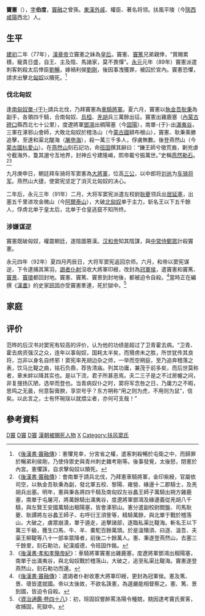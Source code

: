 {{noteTA
|1=zh:單于; zh-hans:单于; zh-hant:單于;
}}
'''竇憲'''（{{bd|？||92年||D}}），[[表字|字]]'''伯度'''，[[竇融|竇融]]之曾孫。[[東漢|東漢]][[外戚|外戚]]、權臣、著名将领。扶風平陵（今[[陝西|陝西]][[咸陽|咸陽]]西北）人。

==生平==
[[建初_(东汉)|建初]]二年（77年），[[漢章帝|漢章帝]]立竇憲之妹為[[章德竇皇后|皇后]]。竇憲、[[竇篤|竇篤]]兄弟親倖，“賞賜累積，寵貴日盛，自王、主及陰、馬諸家，莫不畏憚”。[[永元_(东汉)|永元]]元年（89年）竇憲派遣刺客刺殺太后倖臣[[劉暢|劉暢]]，嫁禍利侯[[劉剛|劉剛]]，後因事洩獲罪，被囚於宮內。竇憲恐懼，請求出擊北[[匈奴|匈奴]]以贖死。<ref>《[[:s:後漢書/卷23|後漢書·竇融傳]]》：憲懼見幸，分宮省之權，遣客刺殺暢於屯衛之中，而歸罪於暢弟利侯剛，乃使侍禦史與青州刺史雜考剛等。後事發覺，太後怒，閉憲於內宮。憲懼誅，自求擊匈奴以贖死。</ref>

===伐北匈奴===
逢[[南匈奴|南匈奴]][[單于|單-{于}-]]請兵北伐，乃拜竇憲為[[車騎將軍|車騎將軍]]。夏六月，竇憲以[[執金吾|執金吾]][[耿秉|耿秉]]為副手，各領四千騎，合南匈奴、[[烏桓|烏桓]]、[[羌胡|羌胡]]兵三萬餘出征。竇憲出雞鹿塞（[[內蒙古|內蒙古]][[磴口|磴口]]縣西北七十公里），度遼將軍[[鄧鴻|鄧鴻]]出稠陽塞（今[[固陽|固陽]]），南單-{于}-出[[滿夷谷|滿夷谷]]，三軍在涿邪山會師，大敗北匈奴於稽洛山（今[[蒙古國|蒙古國]]額布根山），竇憲、耿秉乘勝追擊，至達和渠北醍海（[[屠申海|屠申海]]），殺一萬三千多人，俘虜無數。後登燕然山（今[[蒙古國|蒙古國]][[杭愛山|杭愛山]]）。在[[燕然山|燕然山]]刻石記功，命[[班固|班固]]撰其辭曰：“鑠王師兮徵荒裔，剿兇虐兮截海外，敻其邈兮亙地界，封神丘兮建隆嵑，熙帝載兮振萬世。”史稱[[燕然勒石|燕然勒石]]。<ref>《[[:s:後漢書/卷23|後漢書·竇融傳]]》：會南單于請兵北伐，乃拜憲車騎將軍，金印紫綬，官屬依司空，以執金吾耿秉為副，發北軍五校、黎陽、雍營、緣邊十二郡騎士，及羌胡兵出塞。明年，憲與秉各將四千騎及南匈奴左谷蠡王師子萬騎出朔方雞鹿塞，南單于屯屠河，將萬餘騎出滿夷谷，度遼將軍鄧鴻及緣邊義從羌胡八千騎，與左賢王安國萬騎出稒陽塞，皆會涿邪山。憲分遣副校尉閻盤、司馬耿夔、耿譚將左谷蠡王師子、右呼衍王須訾等，精騎萬餘，與北單于戰於稽落山，大破之，虜眾崩潰，單于遁走，追擊諸部，遂臨私渠比鞮海。斬名王以下萬三千級，獲生口馬、牛、羊、橐駝百餘萬頭。於是溫犢須、曰逐、溫吾、夫渠王柳鞮等八十一部率眾降者，前後二十餘萬人。憲、秉遂登燕然山，去塞三千餘里，刻石勒功，紀漢威德，令班固作銘。</ref><ref>《[[:s:後漢書/卷4|後漢書·孝和孝殤帝紀]]》：車騎將軍竇憲出雞鹿塞，度遼將軍鄧鴻出稒陽塞，南單于出滿夷谷，與北匈奴戰於稽落山，大破之，追至私渠比鞮海。竇憲遂登燕然山，刻石勒功而還。</ref>

九月庚申日，朝廷拜车骑将军窦憲為[[大將軍|大將軍]]，位高[[三公|三公]]，以中郎将[[刘尚|刘尚]]为[[车骑将军|车骑将军]]。燕然山大捷，使窦宪坚定了消灭北匈奴的决心。

二年后，永元三年（91年）二月，大将军窦宪派遣左校尉[[耿夔|耿夔]]领兵出[[居延塞|居延塞]]，出塞五千里进攻金微山（今[[阿爾泰山|阿爾泰山]]），大破[[北匈奴|北匈奴]]单于主力，斩名王以下五千餘人，俘虏北单于皇太后，北单于仓皇逃竄不知所终。

===涉嫌谋逆===
竇憲既破匈奴，權震朝廷，遂陰圖篡漢。[[汉和帝|汉和帝]]知其陰謀，與[[中常侍|中常侍]][[鄭眾_(宦官)|鄭眾]]計殺竇憲。

永元四年（92年）夏四月丙辰日，大将军窦宪返回京师。六月，和帝以窦宪谋逆，下令逮捕其黨羽，[[謁者|謁者]][[仆射|仆射]]沒收大將軍印綬，改封為[[冠軍侯|冠軍侯]]，遣竇憲和竇篤、[[竇景|竇景]]、[[竇瓌|竇瓌]]都回封地。竇憲、竇篤、竇景到封地後，都被迫令自殺。<ref>《[[:s:後漢書/卷23|後漢書·竇融傳]]》：遣謁者仆射收憲大將軍印綬，更封為冠軍侯。憲及篤、景、瓌皆遣就國。帝以太後故，不欲名誅憲，為選嚴能相督察之。憲、篤、景到國，皆迫令自殺。</ref>當時正在編撰《[[漢書|漢書]]》的史家[[班固|班固]]亦受竇憲牽連，死於獄中。<ref>《[[:s:資治通鑑/卷048|資治通鑑·卷四十八]]》：初，班固奴嘗醉罵洛陽令種兢，兢因逮考竇氏賓客，收捕固，死獄中。</ref>

==家庭==
{{main|扶風竇氏世系圖}}
==评价==
范晔的后汉书对窦宪有较高的评价，认为他的功绩是超过了卫青霍去病。“卫青、霍去病资强汉之众，连年以事匈奴，国耗太半矣，而猾虏未之胜，所世犹传其良将，岂非以身名自终邪！窦宪率羌胡边杂之师，一举而空朔庭，至乃追奔稽落之表，饮马比鞮之曲，铭石负鼎，荐告清庙。列其功庸，兼茂于前多矣，而后世莫称者，章末衅以降其实也。是以下流，君子所甚恶焉。夫二三子是之不过房幄之间，非复搜扬仄陋，选举而登也。当青病奴仆之时，窦将军念咎之日，乃庸力之不暇，思鸣之无晨，何意裂膏腴，享崇号乎？东方朔称“用之则为虎，不用则为鼠”，信矣。以此言之，士有怀琬琰以就煨尘者，亦何可支哉！”
==參考資料==

[[Category:東汉军事人物|D竇]]
[[Category:汉朝外戚|D竇]]
[[Category:咸陽人|D竇]]
[[Category:漢朝被賜死人物|漢朝被賜死人物]]

[[Category:窦姓|X]]
[[Category:扶风窦氏|Category:扶风窦氏]]